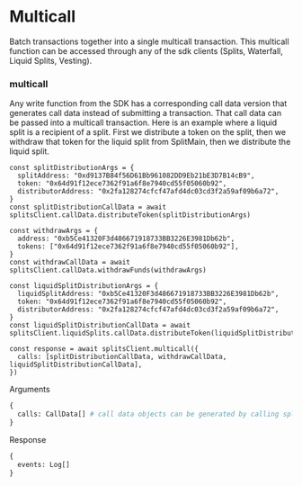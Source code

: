 # Multicall

Batch transactions together into a single multicall transaction. This multicall function can be accessed
through any of the sdk clients (Splits, Waterfall, Liquid Splits, Vesting).

### multicall

Any write function from the SDK has a corresponding call data version that generates call data instead
of submitting a transaction. That call data can be passed into a multicall transaction. Here is an
example where a liquid split is a recipient of a split. First we distribute a token on the split, then
we withdraw that token for the liquid split from SplitMain, then we distribute the liquid split.

```
const splitDistributionArgs = {
  splitAddress: "0xd9137B84f56D61Bb961082DD9Eb21bE3D7B14cB9",
  token: "0x64d91f12ece7362f91a6f8e7940cd55f05060b92",
  distributorAddress: "0x2fa128274cfcf47afd4dc03cd3f2a59af09b6a72",
}
const splitDistributionCallData = await splitsClient.callData.distributeToken(splitDistributionArgs)

const withdrawArgs = {
  address: "0xb5Ce41320F3d486671918733BB3226E3981Db62b",
  tokens: ["0x64d91f12ece7362f91a6f8e7940cd55f05060b92"],
}
const withdrawCallData = await splitsClient.callData.withdrawFunds(withdrawArgs)

const liquidSplitDistributionArgs = {
  liquidSplitAddress: "0xb5Ce41320F3d486671918733BB3226E3981Db62b",
  token: "0x64d91f12ece7362f91a6f8e7940cd55f05060b92",
  distributorAddress: "0x2fa128274cfcf47afd4dc03cd3f2a59af09b6a72",
}
const liquidSplitDistributionCallData = await splitsClient.liquidSplits.callData.distributeToken(liquidSplitDistributionArgs)

const response = await splitsClient.multicall({
  calls: [splitDistributionCallData, withdrawCallData, liquidSplitDistributionCallData],
})
```

Arguments
```graphql
{
  calls: CallData[] # call data objects can be generated by calling splitsClient.callData.functionName
}
```

Response
```graphql
{
  events: Log[]
}
```

